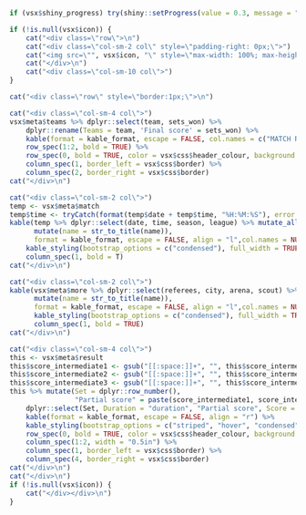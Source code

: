 ```r
if (vsx$shiny_progress) try(shiny::setProgress(value = 0.3, message = "Generating header"), silent = TRUE)
```

```r
if (!is.null(vsx$icon)) {
    cat("<div class=\"row\">\n")
    cat("<div class=\"col-sm-2 col\" style=\"padding-right: 0px;\">")
    cat("<img src=\"", vsx$icon, "\" style=\"max-width: 100%; max-height: 100%;\" />\n", sep = "")
    cat("</div>\n")
    cat("<div class=\"col-sm-10 col\">")
}

cat("<div class=\"row\" style=\"border:1px;\">\n")

cat("<div class=\"col-sm-4 col\">")
vsx$meta$teams %>% dplyr::select(team, sets_won) %>% 
    dplyr::rename(Teams = team, 'Final score' = sets_won) %>%
    kable(format = kable_format, escape = FALSE, col.names = c("MATCH RESULT", "")) %>% kable_styling(bootstrap_options = c("striped", "hover"), full_width = TRUE, font_size = 15) %>%
    row_spec(1:2, bold = TRUE) %>%
    row_spec(0, bold = TRUE, color = vsx$css$header_colour, background = vsx$css$header_background ) %>%
    column_spec(1, border_left = vsx$css$border) %>% 
    column_spec(2, border_right = vsx$css$border)
cat("</div>\n")

cat("<div class=\"col-sm-2 col\">")
temp <- vsx$meta$match
temp$time <- tryCatch(format(temp$date + temp$time, "%H:%M:%S"), error = function(e) temp$time)
kable(temp %>% dplyr::select(date, time, season, league) %>% mutate_all(to_char_noNA) %>% pivot_longer(cols = 1:4) %>% 
      mutate(name = str_to_title(name)),
      format = kable_format, escape = FALSE, align = "l",col.names = NULL) %>%
    kable_styling(bootstrap_options = c("condensed"), full_width = TRUE, font_size = 9) %>%
    column_spec(1, bold = T)
cat("</div>\n")

cat("<div class=\"col-sm-2 col\">")
kable(vsx$meta$more %>% dplyr::select(referees, city, arena, scout) %>% mutate_all(to_char_noNA) %>% pivot_longer(cols = 1:4) %>%
      mutate(name = str_to_title(name)),
      format = kable_format, escape = FALSE, align = "l",col.names = NULL) %>%
      kable_styling(bootstrap_options = c("condensed"), full_width = TRUE, font_size = 9) %>%
      column_spec(1, bold = TRUE)
cat("</div>\n")

cat("<div class=\"col-sm-4 col\">")
this <- vsx$meta$result
this$score_intermediate1 <- gsub("[[:space:]]+", "", this$score_intermediate1)
this$score_intermediate2 <- gsub("[[:space:]]+", "", this$score_intermediate2)
this$score_intermediate3 <- gsub("[[:space:]]+", "", this$score_intermediate3)
this %>% mutate(Set = dplyr::row_number(),
                "Partial score" = paste(score_intermediate1, score_intermediate2, score_intermediate3, sep = " / ")) %>%
    dplyr::select(Set, Duration = "duration", "Partial score", Score = "score") %>% 
    kable(format = kable_format, escape = FALSE, align = "r") %>%
    kable_styling(bootstrap_options = c("striped", "hover", "condensed"), full_width = TRUE, font_size = 11) %>%
    row_spec(0, bold = TRUE, color = vsx$css$header_colour, background = vsx$css$header_background) %>%
    column_spec(1:2, width = "0.5in") %>%
    column_spec(1, border_left = vsx$css$border) %>% 
    column_spec(4, border_right = vsx$css$border)
cat("</div>\n")
cat("</div>\n")
if (!is.null(vsx$icon)) {
    cat("</div></div>\n")
}
```

